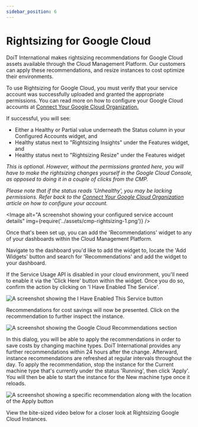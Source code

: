```yaml
---
sidebar_position: 6
---
```


# Rightsizing for Google Cloud

DoiT International makes rightsizing recommendations for Google Cloud assets available through the Cloud Management Platform. Our customers can apply these recommendations, and resize instances to cost optimize their environments.

To use Rightsizing for Google Cloud, you must verify that your service account was successfully uploaded and granted the appropriate permissions. You can read more on how to configure your Google Cloud accounts at [Connect Your Google Cloud Organization.](../google-cloud/connect-google-cloud-service-account.mdx)

If successful, you will see:

- Either a Healthy or Partial value underneath the Status column in your Configured Accounts widget, and
- Healthy status next to "Rightsizing Insights" under the Features widget, and
- Healthy status next to "Rightsizing Resize" under the Features widget

_This is optional. However, without the permissions granted here, you will have to make the rightsizing changes yourself in the Google Cloud Console, as opposed to doing it in a couple of clicks from the CMP._

_Please note that if the status reads 'Unhealthy', you may be lacking permissions. Refer back to the_ [_Connect Your Google Cloud Organization_](../google-cloud/connect-google-cloud-service-account.mdx) _article on how to configure your account._


<Image
  alt="A screenshot showing your configured service account details"
  img={require('../assets/cmp-rightsizing-1.png')}
/>

Once that's been set up, you can add the 'Recommendations' widget to any of your dashboards within the Cloud Management Platform.

Navigate to the dashboard you'd like to add the widget to, locate the 'Add Widgets' button and search for 'Recommendations' and add the widget to your dashboard.

If the Service Usage API is disabled in your cloud environment, you'll need to enable it via the 'Click Here' button within the widget. Once you do so, confirm the action by clicking on 'I Have Enabled The Service'.

![A screenshot showing the I Have Enabled This Service button](../assets/cmp-recommendations-4.png)

Recommendations for cost savings will now be presented. Click on the recommendation to further inspect the instance.

![A screenshot showing the Google Cloud Recommendations section](../assets/cmp-recommendations-3.png)

In this dialog, you will be able to apply the recommendations in order to save costs by changing machine types. DoiT International provides any further recommendations within 24 hours after the change. Afterward, instance recommendations are refreshed at regular intervals throughout the day. To apply the recommendation, stop the instance for the Current machine type that's currently under the status 'Running', then click 'Apply'. You will then be able to start the instance for the New machine type once it reloads.

![A screenshot showing a specific recommendation along with the location of the Apply button](../assets/cmp-resize-instance.png)

View the bite-sized video below for a closer look at Rightsizing Google Cloud Instances.


<LoomEmbed id="cecfc1a7f3d84240a5be922e27c0ac56" />
